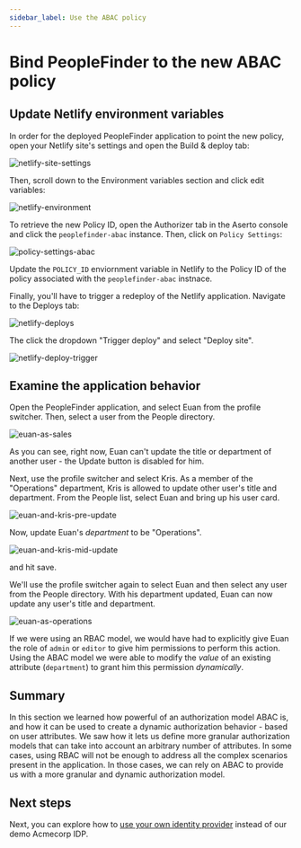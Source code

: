 ```yaml
---
sidebar_label: Use the ABAC policy
---
```


# Bind PeopleFinder to the new ABAC policy

## Update Netlify environment variables

In order for the deployed PeopleFinder application to point the new policy, open your Netlify site's settings and open the Build & deploy tab:

![netlify-site-settings](/getting-started-acmecorp/netlify-site-settings.png)

Then, scroll down to the Environment variables section and click edit variables:

![netlify-environment](/getting-started-acmecorp/netlify-environment.png)

To retrieve the new Policy ID, open the Authorizer tab in the Aserto console and click the `peoplefinder-abac` instance. Then, click on `Policy Settings`:

![policy-settings-abac](/getting-started-acmecorp/policy-settings-abac.png)

Update the `POLICY_ID` enviornment variable in Netlify to the Policy ID of the policy associated with the `peoplefinder-abac` instnace.

Finally, you'll have to trigger a redeploy of the Netlify application. Navigate to the Deploys tab:

![netlify-deploys](/getting-started-acmecorp/netlify-deploys.png)

The click the dropdown "Trigger deploy" and select "Deploy site".

![netlify-deploy-trigger](/getting-started-acmecorp/netlify-deploy-trigger.png)

## Examine the application behavior

Open the PeopleFinder application, and select Euan from the profile switcher. Then, select a user from the People directory.

![euan-as-sales](/getting-started-acmecorp/euan-as-sales.png)

As you can see, right now, Euan can't update the title or department of another user - the Update button is disabled for him.

Next, use the profile switcher and select Kris. As a member of the "Operations" department, Kris is allowed to update other user's title and department. From the People list, select Euan and bring up his user card.

![euan-and-kris-pre-update](/getting-started-acmecorp/euan-and-kris-pre-update.png)

Now, update Euan's _department_ to be "Operations".

![euan-and-kris-mid-update](/getting-started-acmecorp/euan-and-kris-mid-update.png)

and hit save.

We'll use the profile switcher again to select Euan and then select any user from the People directory. With his department updated, Euan can now update any user's title and department.

![euan-as-operations](/getting-started-acmecorp/euan-as-operations.png)

If we were using an RBAC model, we would have had to explicitly give Euan the role of `admin` or `editor` to give him permissions to perform this action. Using the ABAC model we were able to modify the _value_ of an existing attribute (`department`) to grant him this permission _dynamically_.

## Summary

In this section we learned how powerful of an authorization model ABAC is, and how it can be used to create a dynamic authorization behavior - based on user attributes. We saw how it lets us define more granular authorization models that can take into account an arbitrary number of attributes. In some cases, using RBAC will not be enough to address all the complex scenarios present in the application. In those cases, we can rely on ABAC to provide us with a more granular and dynamic authorization model.

## Next steps

Next, you can explore how to [use your own identity provider](/docs/getting-started-acmecorp/bring-your-own-idp/bring-your-own-idp) instead of our demo Acmecorp IDP.
